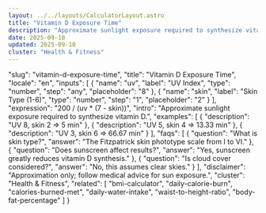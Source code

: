 ```yaml
---
layout: ../../layouts/CalculatorLayout.astro
title: "Vitamin D Exposure Time"
description: "Approximate sunlight exposure required to synthesize vitamin D."
date: 2025-09-10
updated: 2025-09-10
cluster: "Health & Fitness"
---
```


  "slug": "vitamin-d-exposure-time",
  "title": "Vitamin D Exposure Time",
  "locale": "en",
  "inputs": [
    {
      "name": "uv",
      "label": "UV Index",
      "type": "number",
      "step": "any",
      "placeholder": "8"
    },
    {
      "name": "skin",
      "label": "Skin Type (1-6)",
      "type": "number",
      "step": "1",
      "placeholder": "2"
    }
  ],
  "expression": "200 / (uv * (7 - skin))",
  "intro": "Approximate sunlight exposure required to synthesize vitamin D.",
  "examples": [
    {
      "description": "UV 8, skin 2 ⇒ 5 min"
    },
    {
      "description": "UV 5, skin 4 ⇒ 13.33 min"
    },
    {
      "description": "UV 3, skin 6 ⇒ 66.67 min"
    }
  ],
  "faqs": [
    {
      "question": "What is skin type?",
      "answer": "The Fitzpatrick skin phototype scale from I to VI."
    },
    {
      "question": "Does sunscreen affect results?",
      "answer": "Yes, sunscreen greatly reduces vitamin D synthesis."
    },
    {
      "question": "Is cloud cover considered?",
      "answer": "No, this assumes clear skies."
    }
  ],
  "disclaimer": "Approximation only; follow medical advice for sun exposure.",
  "cluster": "Health & Fitness",
  "related": [
    "bmi-calculator",
    "daily-calorie-burn",
    "calories-burned-met",
    "daily-water-intake",
    "waist-to-height-ratio",
    "body-fat-percentage"
  ]
}

<Calculator schema={schema} />
